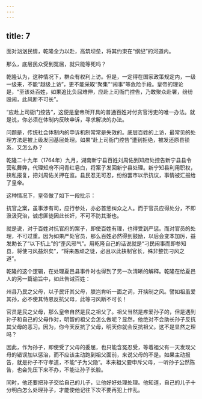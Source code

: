 ```yaml
---
---
---
```

title: 7
---



面对汹汹民情，乾隆全力以赴，高筑坝垒，将其约束在“纲纪”的河道内。

那么，底层民众受到冤屈，就只能等死吗？

乾隆认为，这种情况下，群众有权利上访。但是，一定得在国家政策规定内，一级一级来，不能“越级上访”，更不能采取“聚集”“闹事”等危险手段。皇帝的理论是，“至该处百姓，如果追比负屈难伸，应赴上司衙门控告，乃敢聚众赴署，纷纷殴闹，此风断不可长”。

“应赴上司衙门控告”，这便是皇帝所开具的普通百姓对付贪官污吏的唯一办法。就是说，你必须在体制内反映申诉，寻求解决的办法。

问题是，传统社会体制内的申诉机制常常是失效的。底层百姓的上访，最常见的处理方法是被上级发回基层处理。如果“赴上司衙门控告”遭到拒绝，被发还原县锁系，又怎么办？

乾隆二十九年（1764年）九月，湖南新宁县百姓刘周佑到知府处控告新宁县县令营私舞弊，代理知府不问青红皂白，将案子发回新宁县处理。新宁知县利用职权，挟私报复，把刘周佑关押在监。县民忍无可忍，纷纷罢市以示抗议，事情被汇报给了皇帝。

这种情况下，皇帝做了如下一段批示：

抗官之案，虽事涉有司，应行参处，亦必首惩纠众之人。而于官员应得处分，不即汲汲究治，诚虑匪徒因此长奸，不可不防其渐也。

就是说，对于百姓对抗官府的案子，即使百姓有理，也得受到严惩。而对官员的处理，不可过重。因为如果严处官员，那么百姓必然得到鼓励，以后会变本加厉，益发助长了“以下抗上”的“歪风邪气”。用乾隆自己的话说就是“刁民闹事而即参知县，将使刁风益炽矣”，“将来愚顽之徒，必且以此挟制官长，殊非整饬刁风之道”。

乾隆的这个逻辑，在处理夏邑县事件时也得到了另一次清晰的解释。乾隆在给夏邑人的另一篇谕旨中，如此告诫百姓：

州县乃民之父母，以子民讦其父母，朕岂肯听一面之词，开挟制之风。譬如祖虽爱其孙，必不使其恃恩反抗父母，此等刁风断不可长！

官员是民之父母，那么皇帝自然是民之祖父了。祖父当然是疼爱孙子的，但是遇到孙子和自己的父母作对，明智的祖父会怎么做呢？显然，他绝对不会助长孙子反抗其父母的恶习。因为，你今天反抗了父母，明天你就会反抗祖父。这不是显然之理吗？

因此，作为孙子，即使受了父母的委屈，也只能含冤忍受，等着祖父有一天发现父母的错误加以惩治，而不应该主动跑到祖父面前，来说父母的不是。如果主动报告，就是孙子不守孝道，不能“子为父隐”。本来祖父要申斥父母，一听孙子公然陈告，也会先压下来不办，不能让孙子长脸。

同时，他还要把孙子交给自己的儿子，让他好好处理处理。他知道，自己的儿子十分明白怎么处理孙子，才能使他记往下次不要再犯上作乱。